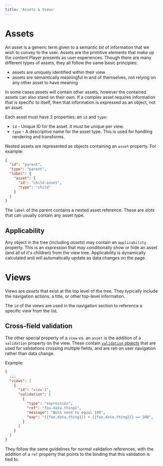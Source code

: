 ```yaml
---
title: 'Assets & Views'
---
```


# Assets

An asset is a generic term given to a semantic bit of information that we wish to convey to the user. Assets are the primitive elements that make up the content Player presents as user experiences. Though there are many different types of assets, they all follow the same basic principles:

- assets are uniquely identified within their view
- assets are semantically meaningful in and of themselves, not relying on any other asset to have meaning

In some cases assets will contain other assets, however the contained assets can also stand on their own. If a complex asset requires information that is specific to itself, then that information is expressed as an object, not an asset.

Each asset must have 2 properties: an `id` and `type`:

- `id` - Unique ID for the asset. It must be unique per view.
- `type` - A descriptive name for the asset type. This is used for handling rendering and transforms.

Nested assets are represented as objects containing an `asset` property. For example:

```json
{
  "id": "parent",
  "type": "parent",
  "label": {
    "asset": {
      "id": "child-asset",
      "type": "child"
    }
  }
}
```

The `label` of the parent contains a nested asset reference. These are _slots_ that can usually contain any asset type.

## Applicability

Any object in the tree (including _assets_) may contain an `applicability` property. This is an _expression_ that may conditionally show or hide an asset (and all of it's children) from the view tree. Applicability is dynamically calculated and will automatically update as data changes on the page.

# Views

Views are _assets_ that exist at the top level of the tree. They typically include the navigation actions, a title, or other top-level information.

The `id` of the views are used in the navigation section to reference a specific view from the list.

## Cross-field validation

The other special property of a `view` vs. an `asset` is the addition of a `validation` property on the view. These contain [`validation` objects](../plugins/common-types#validations) that are used for validations crossing multiple fields, and are ran on user navigation rather than data change.

Example:

```json
{
  ...
  "views": [
    {
      "id": "view-1",
      "validation": [
        {
          "type": "expression",
          "ref": "foo.data.thing1",
          "message": "Both need to equal 100",
          "exp": "{{foo.data.thing1}} + {{foo.data.thing2}} == 100",
        }
      ]
    }
  ]
}
```

They follow the same guidelines for normal validation references, with the addition of a `ref` property that points to the binding that this validation is tied to.
